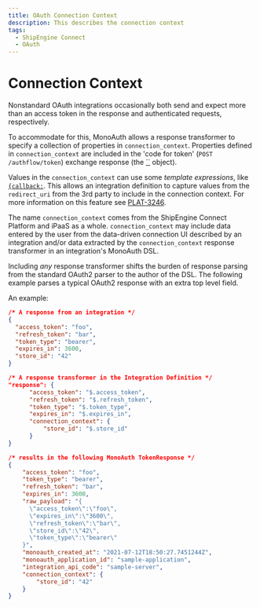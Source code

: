 ```yaml
---
title: OAuth Connection Context
description: This describes the connection context
tags:
  - ShipEngine Connect
  - OAuth
---
```


# Connection Context

Nonstandard OAuth integrations occasionally both send and expect more than an
access token in the response and authenticated requests, respectively.

To accommodate for this, MonoAuth allows a response transformer to specify
a collection of properties in `connection_context`. Properties defined in
`connection_context` are included in the 'code for token' (`POST /authflow/token`)
exchange response (the
[``](https://github.com/shipstation/monoauth/blob/main/MonoAuth/Server/Controllers/Contracts/TokenResponse.cs#L11)
object).

Values in the `connection_context` can use some _template expressions_, like
[`{callback:`](./TEMPLATING_REF.md#callback). This allows
an integration definition to capture values from the `redirect_uri` from the
3rd party to include in the connection context.
For more information on this feature see
[PLAT-3246](https://auctane.atlassian.net/browse/PLAT-3246).

The name `connection_context` comes from the ShipEngine Connect Platform and
iPaaS as a whole. `connection_context` may include data entered by the user
from the data-driven connection UI described by an integration and/or data
extracted by the `connection_context` response transformer in an integration's
MonoAuth DSL.

Including _any_ response transformer shifts the burden of response
parsing from the standard OAuth2 parser to the author of the DSL. The
following example parses a typical OAuth2 response with an extra top level
field.

An example:

``` JSON
/* A response from an integration */
{
  "access_token": "foo",
  "refresh_token": "bar",
  "token_type": "bearer",
  "expires_in": 3600,
  "store_id": "42"
}

/* A response transformer in the Integration Definition */
"response": {      
      "access_token": "$.access_token",
      "refresh_token": "$.refresh_token",
      "token_type": "$.token_type",
      "expires_in": "$.expires_in",
      "connection_context": {
          "store_id": "$.store_id"
      }
}

/* results in the following MonoAuth TokenResponse */
{
    "access_token": "foo",
    "token_type": "bearer",
    "refresh_token": "bar",
    "expires_in": 3600,
    "raw_payload": "{
      \"access_token\":\"foo\",
      \"expires_in\":\"3600\",
      \"refresh_token\":\"bar\",
      \"store_id\":\"42\",
      \"token_type\":\"bearer\"
    }",
    "monoauth_created_at": "2021-07-12T18:50:27.7451244Z",
    "monoauth_application_id": "sample-application",
    "integration_api_code": "sample-server",
    "connection_context": {
        "store_id": "42" 
    }    
}

```
<Pager
  prev="../index.mdx" prevTitle="Mono Auth Overview"
/>
